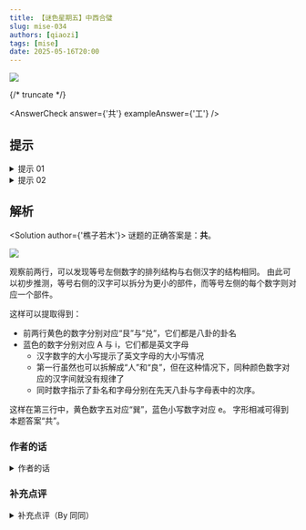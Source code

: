 ```yaml
---
title: 【谜色星期五】中西合璧
slug: mise-034
authors: [qiaozi]
tags: [mise]
date: 2025-05-16T20:00
---
```


![](./mise-034.assets/mise-034.webp)

{/* truncate */}

<AnswerCheck answer={'共'} exampleAnswer={'工'} />

## 提示

<details>
    <summary>提示 01</summary>

    每个蓝色的汉字数字表示一个英文字母，数字提示了这个字母在字母表中的次序。注意区分大小写。

</details>

<details>
    <summary>提示 02</summary>

    每个黄色的汉字数字表示一个八卦卦名，数字提示了卦序。将每个等号左侧的字符部件拼接可以得到等号右侧的汉字。

</details>

## 解析

<Solution author={'樵子若木'}>
谜题的正确答案是：**共**。

![](./mise-034.assets/mise-034-sol.webp)

观察前两行，可以发现等号左侧数字的排列结构与右侧汉字的结构相同。
由此可以初步推测，等号右侧的汉字可以拆分为更小的部件，而等号左侧的每个数字则对应一个部件。

这样可以提取得到：

- 前两行黄色的数字分别对应“艮”与“兑”，它们都是八卦的卦名
- 蓝色的数字分别对应 A 与 i，它们都是英文字母
  - 汉字数字的大小写提示了英文字母的大小写情况
  - 第一行虽然也可以拆解成“人”和“良”，但在这种情况下，同种颜色数字对应的汉字间就没有规律了
  - 同时数字指示了卦名和字母分别在先天八卦与字母表中的次序。

这样在第三行中，黄色数字五对应“巽”，蓝色小写数字对应 e。
字形相减可得到本题答案“共”。

</Solution>

### 作者的话

<details>
    <summary>作者的话</summary>

这道题的灵感来源于 p&ku3 上里的时光穿梭机。当时这道题给我眼前一亮的地方，在于其中拼凑汉字的多种巧妙方法。
我出的这道题也借用了英文字母作为汉字偏旁拼凑汉字的点子。

在题目发布之后，有一些玩家反馈本题里八卦的次序存在争议。这一点在出这一道题目时就已预料到。
本题中参考的八卦次序是先天八卦次序，即”一乾、二兑、三离、四震、五巽、六坎、七艮、八坤“，
除此之外还有”坎一、坤二、震三、巽四、中五、乾六、兑七、艮八、离九“的后天八卦次序。
此外，也有玩家想到了将八卦符号转化为二进制提取数字作为顺序的点子。

我个人的想法是，一方面，可以通过前两行的内容确定所采取的次序；
另一方面，本题在得到”黄色数字对应八卦卦名“这一线索后，仅通过字形也可确定第三行中的黄色数字五为”巽“，避免了用顺序提取卦名的争议。

</details>

### 补充点评

<details>
    <summary>补充点评（By 同同）</summary>

本题也可以说是一道“列表题”。标题中的“中西合璧”指的是本题需要使用中国文化中的八卦列表，和英文（“西”）的字母表。
答案示例的“工”可以和“共”组词成为中国传说中的一个人名。

选择此题时其实相当担心大家对八卦相对陌生比较难以想到，但是根据反馈似乎都还可以接受。

</details>
